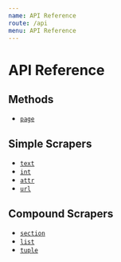 ```yaml
---
name: API Reference
route: /api
menu: API Reference
---
```


# API Reference

## Methods

- [`page`](./api/page)

## Simple Scrapers

- [`text`](./api/text)
- [`int`](./api/int)
- [`attr`](./api/attr)
- [`url`](./api/url)

## Compound Scrapers

- [`section`](./api/section)
- [`list`](./api/list)
- [`tuple`](./api/tuple)

